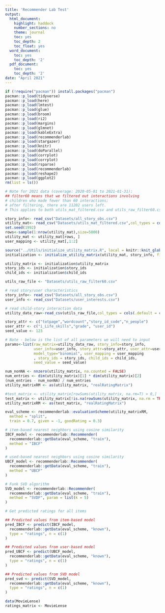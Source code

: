 ```yaml
---
title: 'Recommender Lab Test'
output:
  html_document:
    highlight: haddock
    number_sections: no
    theme: journal
    toc: yes
    toc_depth: 2
    toc_float: yes
  word_document:
    toc: yes
    toc_depth: '2'
  pdf_document:
    toc: yes
    toc_depth: '2'
date: "April 2021"
---
```


```r
if (!require("pacman")) install.packages("pacman")
pacman::p_load(tidyverse)
pacman::p_load(here)
pacman::p_load(lmtest)
pacman::p_load(glue)
pacman::p_load(broom)
pacman::p_load(ri2)
pacman::p_load(margins)
pacman::p_load(glmnet) 
pacman::p_load(kableExtra)
pacman::p_load(recommenderlab)
pacman::p_load(stargazer)
pacman::p_load(knitr)
pacman::p_load(doParallel)
pacman::p_load(corrplot)
pacman::p_load(corrplot)
pacman::p_load(rsparse)
pacman::p_load(recommenderlab)
pacman::p_load(reshape2)
pacman::p_load(ggplot2)
rm(list = ls())

# Note for 2021 data (coverage: 2020-05-01 to 2021-01-31): 
## filter60 means that we filtered out interactions involving
# children who made fewer than 60 interactions;
# after filtering, there are 11202 users left.
# This applies to both utils_mat_filtered.csv and utils_raw_filter60.csv.

story_info<- read_csv("Datasets/all_story_obs.csv")
utility_mat<- read_csv("Datasets/utils_mat_filtered.csv",col_types = cols(.default = col_double()))
set.seed(1992)
rows<-sample(1:nrow(utility_mat),size=5000)
utility_mat <- utility_mat[rows, ]
user_mapping <- utility_mat[,1:2]

source("../Utils/initialize_utility_matrix.R", local = knitr::knit_global())
initialization <- initialize_utility_matrix(utility_mat, story_info, fill_zero = 0)

utility_matrix <- initialization$utility_matrix
story_ids <- initialization$story_ids
child_ids <- initialization$child_ids

utils_raw_file <- "Datasets/utils_raw_filter60.csv"

# read story/user characteristics
story_info<- read_csv("Datasets/all_story_obs.csv")
user_info <- read_csv("Datasets/user_interests.csv")

# read child-story interaction data
utility_data_raw<-read_csv(utils_raw_file,col_types = cols(.default = col_double()))

story_attr <- c("totpage","wordcount","story_id_code","n_people")
user_attr <- c("i_Life_skills","grade", "user_id")
seed_value <- 123

# Note - below is the list of all parameters we will need to input
params<-list(raw_matrix=utility_data_raw, story_info=story_info,
             user_info=user_info, story_attr=story_attr, user_attr=user_attr,
             model_type="binomial", user_mapping = user_mapping
             , story_ids = story_ids, child_ids = child_ids,
             seed_value = seed_value)
```


```r
num_nonNA <- nnzero(utility_matrix, na.counted = FALSE)
num_entries <- dim(utility_matrix)[1] * dim(utility_matrix)[2]
(num_entries - num_nonNA) / num_entries
utility_matrixRM <- as(utility_matrix, "realRatingMatrix")
```
```r
#test_matrix <- utility_matrix[rowSums(utility_matrix, na.rm=T) > 0,]
test_matrix <- utility_matrix[!is.na(rowSums(utility_matrix, na.rm = TRUE) * NA ^ (rowSums(!is.na(utility_matrix)) == 0)),]
utility_matrixRM <- as(test_matrix, "realRatingMatrix")
```


```r
eval_scheme <- recommenderlab::evaluationScheme(utility_matrixRM,
  method = "split",
  train = 0.7, given = -1, goodRating = 0.3)

# item-based nearest neighbors using cosine similarity
IBCF_model <- recommenderlab::Recommender(
  recommenderlab::getData(eval_scheme, "train"),
  method = "IBCF"
)

# used-based nearest neighbors using cosine similarity
UBCF_model <- recommenderlab::Recommender(
  recommenderlab::getData(eval_scheme, "train"),
  method = "UBCF"
)

# Funk SVD algorithm
SVD_model <- recommenderlab::Recommender(
  recommenderlab::getData(eval_scheme, "train"),
  method = "SVDF", param = list(k = 5)
)
```

```r
# Get predicted ratings for all items

## Predicted values from item-based model
pred_IBCF <- predict(IBCF_model,
  recommenderlab::getData(eval_scheme, "known"),
  type = "ratings", n = c(1)
)

## Predicted values from user-based model
pred_UBCF <- predict(UBCF_model,
  recommenderlab::getData(eval_scheme, "known"),
  type = "ratings", n = c(1)
)

## Predicted values from SVD model
pred_svd <- predict(SVD_model,
  recommenderlab::getData(eval_scheme, "known"),
  type = "ratings", n = c(1)
)
```


```r
data(MovieLense)
ratings_matrix <- MovieLense
```